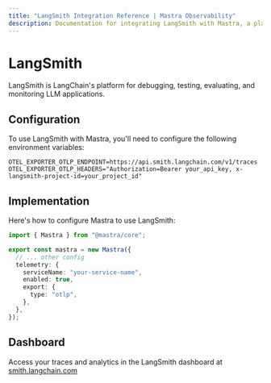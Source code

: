 ```yaml
---
title: "LangSmith Integration Reference | Mastra Observability"
description: Documentation for integrating LangSmith with Mastra, a platform for debugging, testing, evaluating, and monitoring LLM applications.
---
```


# LangSmith

LangSmith is LangChain's platform for debugging, testing, evaluating, and monitoring LLM applications.

## Configuration

To use LangSmith with Mastra, you'll need to configure the following environment variables:

```env
OTEL_EXPORTER_OTLP_ENDPOINT=https://api.smith.langchain.com/v1/traces
OTEL_EXPORTER_OTLP_HEADERS="Authorization=Bearer your_api_key, x-langsmith-project-id=your_project_id"
```

## Implementation

Here's how to configure Mastra to use LangSmith:

```typescript
import { Mastra } from "@mastra/core";

export const mastra = new Mastra({
  // ... other config
  telemetry: {
    serviceName: "your-service-name",
    enabled: true,
    export: {
      type: "otlp",
    },
  },
});
```

## Dashboard

Access your traces and analytics in the LangSmith dashboard at [smith.langchain.com](https://smith.langchain.com)
